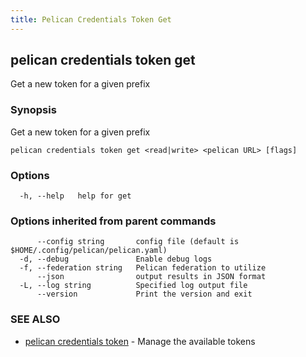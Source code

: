 ```yaml
---
title: Pelican Credentials Token Get
---
```


## pelican credentials token get

Get a new token for a given prefix

### Synopsis

Get a new token for a given prefix

```
pelican credentials token get <read|write> <pelican URL> [flags]
```

### Options

```
  -h, --help   help for get
```

### Options inherited from parent commands

```
      --config string       config file (default is $HOME/.config/pelican/pelican.yaml)
  -d, --debug               Enable debug logs
  -f, --federation string   Pelican federation to utilize
      --json                output results in JSON format
  -L, --log string          Specified log output file
      --version             Print the version and exit
```

### SEE ALSO

* [pelican credentials token](/commands-reference/pelican/credentials/token/)	 - Manage the available tokens
